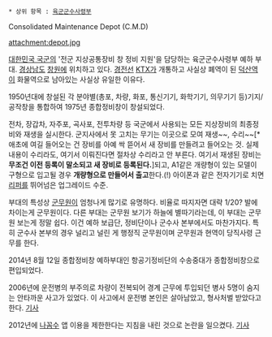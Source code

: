  * 상위 항목 : [[육군군수사령부]]

Consolidated Maintenance Depot (C.M.D)

attachment:depot.jpg

[[대한민국 국군]]의 '전군 지상공통장비 창 정비 지원'을 담당하는 육군군수사령부 예하 부대. [[경상남도]] [[창원]]에 위치하고 있다. [[경전선]] [[KTX]]가 개통하고 사실상 폐역이 된 [[덕산역]]이 화물역으로 남아있는 사실상 유일한 이유다.

1950년대에 창설된 각 분야별(총포, 차량, 화포, 통신기기, 화학기기, 의무기기 등)기지/공작창을 통합하여 1975년 종합정비창이 창설되었다.

전차, 장갑차, 자주포, 곡사포, 전투차량 등 국군에서 사용되는 모든 지상장비의 최종정비와 재생을 실시한다. 군지사에서 못 고치는 무기는 이곳으로 모여 재생~~, 수리~~[* 애초에 여길 들어오는 건 장비를 아예 싹 뜯어서 새 장비를 만들려고 들어오는 것. 실제 내용이 수리라도, 여기서 이뤄진다면 절차상 수리라고 안 부른다. 여기서 재생된 장비는 '''무조건 이전 등록이 말소되고 새 장비로 등록된다.''']되고, A1같은 개량형이 있는 모델이 구형으로 입고될 경우 '''개량형으로 만들어서 출고'''한다.(!) 아이폰과 같은 전자기기로 치면 [[리퍼]]를 뛰어넘은 업그레이드 수준.

부대의 특성상 [[군무원]]이 엄청나게 많기로 유명하다. 비율로 따지자면 대략 1/20? 발에 차이는게 군무원이다. 다른 부대는 군무원 보기가 하늘에 별따기라는데, 이 부대는 군무원 보는게 정말 쉽다. 이건 예하 보급단, 정비단이나 군수사 본부에서도 마찬가지다. 특히 군수사 본부의 경우 널리고 널린 게 행정직 군무원이며 군무원과 현역이 당직사령 근무를 한다.

2014년 8월 12일 종합정비창 예하부대인 항공기정비단의 수송중대가 종합정비창으로 편입되었다.

2006년에 운전병의 부주의로 차량이 전복되어 경계 근무에 투입되던 병사 5명이 숨지는 안타까운 사고가 있었다. 이 사고에서 운전병 본인은 살아남았고, 형사처벌 받았다고 한다. [http://news.naver.com/main/read.nhn?mode=LSD&mid=sec&sid1=102&oid=003&aid=0000179981 기사]

2012년에 [[나꼼수]] 앱 이용을 제한한다는 지침을 내린 것으로 논란을 일으켰다. [http://news.hankooki.com/lpage/society/201202/h2012020621000721950.htm 기사]

